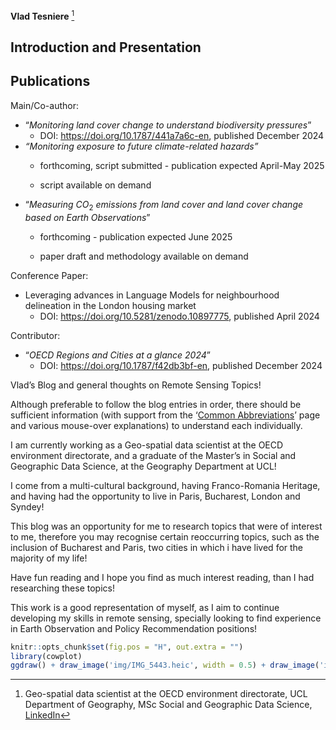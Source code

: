 **Vlad Tesniere** [^index-1]

[^index-1]: Geo-spatial data scientist at the OECD environment directorate, UCL Department of Geography, MSc Social and Geographic Data Science, [LinkedIn](https://www.linkedin.com/in/vladimir-tesniere/)

## Introduction and Presentation {.unnumbered}

::: {.callout-note icon="false"}
# Publications

Main/Co-author:

-   "*Monitoring land cover change to understand biodiversity pressures*"
    -   DOI: <https://doi.org/10.1787/441a7a6c-en>, published December 2024
-   *"Monitoring exposure to future climate-related hazards"*
    -   forthcoming, script submitted - publication expected April-May 2025

    -   script available on demand
-   "*Measuring CO*$_{2}$ *emissions from land cover and land cover change based on Earth Observations*"
    -   forthcoming - publication expected June 2025

    -   paper draft and methodology available on demand

Conference Paper:

-   Leveraging advances in Language Models for neighbourhood delineation in the London housing market
    -   DOI: <https://doi.org/10.5281/zenodo.10897775>, published April 2024

Contributor:

-   "*OECD Regions and Cities at a glance 2024*"
    -   DOI: <https://doi.org/10.1787/f42db3bf-en>, published December 2024
:::

<!--## Introduction and Presentation {.unnumbered} -->

Vlad's Blog and general thoughts on Remote Sensing Topics!

<!--The topics in this blog cover all material from CASA0023 led by Andrew Maclachlan. There are no numbers in the entries of the diary as the aim of this blog is to provide an overview of the different techniques used in remote sensing.-->

Although preferable to follow the blog entries in order, there should be sufficient information (with support from the '[Common Abbreviations](https://vtesniere.github.io/CASA0023_book/abbreviations.html)' page and various mouse-over explanations) to understand each individually.

I am currently working as a Geo-spatial data scientist at the OECD environment directorate, and a graduate of the Master's in Social and Geographic Data Science, at the Geography Department at UCL!

I come from a multi-cultural background, having Franco-Romania Heritage, and having had the opportunity to live in Paris, Bucharest, London and Syndey!

This blog was an opportunity for me to research topics that were of interest to me, therefore you may recognise certain reoccurring topics, such as the inclusion of Bucharest and Paris, two cities in which i have lived for the majority of my life!

Have fun reading and I hope you find as much interest reading, than I had researching these topics!

This work is a good representation of myself, as I aim to continue developing my skills in remote sensing, specially looking to find experience in Earth Observation and Policy Recommendation positions!

<!-- Other than working, I love a good hike with my sister and am a Bubble Tea fanatic (accurately represented by the Cat on the Right) although very costly to my student bank account -->

```r
knitr::opts_chunk$set(fig.pos = "H", out.extra = "")
library(cowplot)
ggdraw() + draw_image('img/IMG_5443.heic', width = 0.5) + draw_image('img/IMG_5187.heic', width = 0.5, x = 0.5)
```
